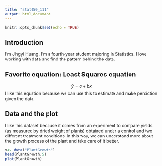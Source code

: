 ```yaml
---
title: "stat450_111"
output: html_document
---
```


```r
knitr::opts_chunk$set(echo = TRUE)
```


## Introduction
I'm Jingyi Huang. I'm a fourth-year student majoring in Statistics. I love working with data and find the pattern behind the data.

## Favorite equation: Least Squares equation
$$\hat{y} = a + bx$$
I like this equation because we can use this to estimate and make perdiction given the data.

## Data and the plot

I like this dataset because it comes from an experiment to compare yields (as measured by dried weight of plants) obtained under a control and two different treatment conditions. In this way, we can understand more about the growth process of the plant and take care of it better.



```r
x<- data("PlantGrowth")
head(PlantGrowth,5)
plot(PlantGrowth)
```


